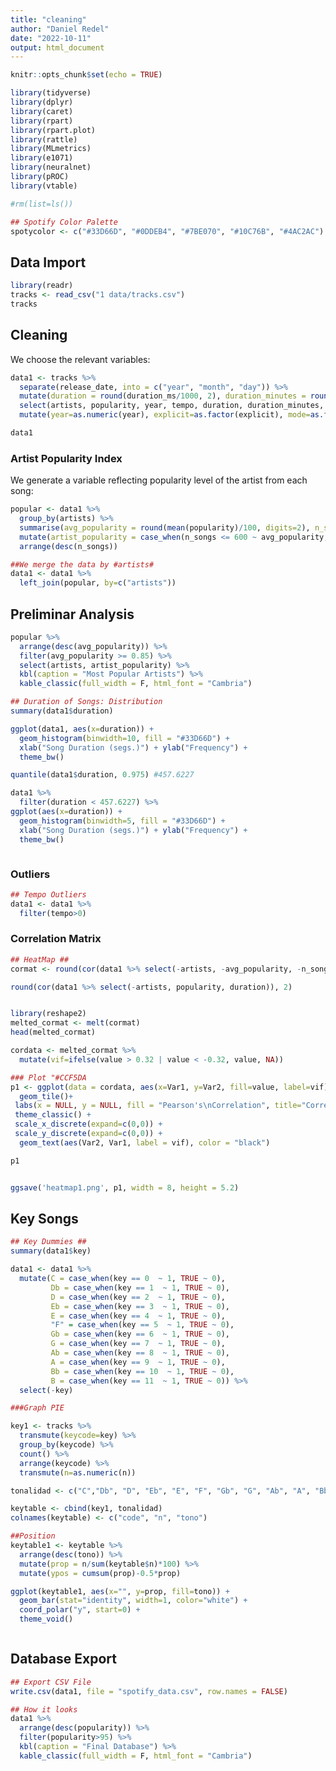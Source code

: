 ---
title: "cleaning"
author: "Daniel Redel"
date: "2022-10-11"
output: html_document
---

```{r setup, include=FALSE}

knitr::opts_chunk$set(echo = TRUE)

library(tidyverse)
library(dplyr)
library(caret)
library(rpart)
library(rpart.plot)
library(rattle)
library(MLmetrics)
library(e1071)
library(neuralnet)
library(pROC)
library(vtable)

#rm(list=ls())

## Spotify Color Palette
spotycolor <- c("#33D66D", "#0DDEB4", "#7BE070", "#10C76B", "#4AC2AC")


```

## Data Import
```{r, include=FALSE}

library(readr)
tracks <- read_csv("1 data/tracks.csv")
tracks


```

## Cleaning
We choose the relevant variables: 
```{r}

data1 <- tracks %>% 
  separate(release_date, into = c("year", "month", "day")) %>% 
  mutate(duration = round(duration_ms/1000, 2), duration_minutes = round(duration/60, 2)) %>% 
  select(artists, popularity, year, tempo, duration, duration_minutes, key, explicit, danceability, energy, loudness, mode, speechiness, acousticness, instrumentalness, liveness, valence) %>% 
  mutate(year=as.numeric(year), explicit=as.factor(explicit), mode=as.factor(mode))

data1


```

### Artist Popularity Index
We generate a variable reflecting popularity level of the artist from each song:
```{r}

popular <- data1 %>% 
  group_by(artists) %>% 
  summarise(avg_popularity = round(mean(popularity)/100, digits=2), n_songs = n()) %>% 
  mutate(artist_popularity = case_when(n_songs <= 600 ~ avg_popularity, TRUE ~ 0)) %>% 
  arrange(desc(n_songs))

##We merge the data by #artists#
data1 <- data1 %>% 
  left_join(popular, by=c("artists"))

```



## Preliminar Analysis
```{r}

popular %>% 
  arrange(desc(avg_popularity)) %>%
  filter(avg_popularity >= 0.85) %>%
  select(artists, artist_popularity) %>% 
  kbl(caption = "Most Popular Artists") %>%
  kable_classic(full_width = F, html_font = "Cambria")

## Duration of Songs: Distribution
summary(data1$duration)

ggplot(data1, aes(x=duration)) + 
  geom_histogram(binwidth=10, fill = "#33D66D") +
  xlab("Song Duration (segs.)") + ylab("Frequency") +
  theme_bw()

quantile(data1$duration, 0.975) #457.6227

data1 %>% 
  filter(duration < 457.6227) %>% 
ggplot(aes(x=duration)) + 
  geom_histogram(binwidth=5, fill = "#33D66D") +
  xlab("Song Duration (segs.)") + ylab("Frequency") +
  theme_bw()



```


### Outliers
```{r}

## Tempo Outliers
data1 <- data1 %>% 
  filter(tempo>0)

```

### Correlation Matrix
```{r, echo=FALSE}

## HeatMap ##
cormat <- round(cor(data1 %>% select(-artists, -avg_popularity, -n_songs, -mode)), 2)

round(cor(data1 %>% select(-artists, popularity, duration)), 2)


library(reshape2)
melted_cormat <- melt(cormat)
head(melted_cormat)

cordata <- melted_cormat %>% 
  mutate(vif=ifelse(value > 0.32 | value < -0.32, value, NA))

### Plot "#CCF5DA
p1 <- ggplot(data = cordata, aes(x=Var1, y=Var2, fill=value, label=vif)) + 
  geom_tile()+
 labs(x = NULL, y = NULL, fill = "Pearson's\nCorrelation", title="Correlation Matrix", subtitle="Only relevant Pearson's correlation coefficients shown") + scale_fill_gradient2(mid="#CCF5DA",low="#D46C7F",high="#33d66d", limits=c(-1,1)) +
 theme_classic() +
 scale_x_discrete(expand=c(0,0)) +
 scale_y_discrete(expand=c(0,0)) +
  geom_text(aes(Var2, Var1, label = vif), color = "black")

p1


ggsave('heatmap1.png', p1, width = 8, height = 5.2)

```

## Key Songs
```{r, include=FALSE}


## Key Dummies ##
summary(data1$key)

data1 <- data1 %>% 
  mutate(C = case_when(key == 0  ~ 1, TRUE ~ 0),
         Db = case_when(key == 1  ~ 1, TRUE ~ 0),
         D = case_when(key == 2  ~ 1, TRUE ~ 0),
         Eb = case_when(key == 3  ~ 1, TRUE ~ 0),
         E = case_when(key == 4  ~ 1, TRUE ~ 0),
         "F" = case_when(key == 5  ~ 1, TRUE ~ 0),
         Gb = case_when(key == 6  ~ 1, TRUE ~ 0),
         G = case_when(key == 7  ~ 1, TRUE ~ 0),
         Ab = case_when(key == 8  ~ 1, TRUE ~ 0),
         A = case_when(key == 9  ~ 1, TRUE ~ 0),
         Bb = case_when(key == 10  ~ 1, TRUE ~ 0),
         B = case_when(key == 11  ~ 1, TRUE ~ 0)) %>% 
  select(-key)

###Graph PIE

key1 <- tracks %>% 
  transmute(keycode=key) %>% 
  group_by(keycode) %>% 
  count() %>% 
  arrange(keycode) %>% 
  transmute(n=as.numeric(n))

tonalidad <- c("C","Db", "D", "Eb", "E", "F", "Gb", "G", "Ab", "A", "Bb", "B")

keytable <- cbind(key1, tonalidad)
colnames(keytable) <- c("code", "n", "tono")

##Position
keytable1 <- keytable %>% 
  arrange(desc(tono)) %>%
  mutate(prop = n/sum(keytable$n)*100) %>%
  mutate(ypos = cumsum(prop)-0.5*prop)

ggplot(keytable1, aes(x="", y=prop, fill=tono)) +
  geom_bar(stat="identity", width=1, color="white") +
  coord_polar("y", start=0) +
  theme_void()



```

## Database Export
```{r}

## Export CSV File
write.csv(data1, file = "spotify_data.csv", row.names = FALSE)

## How it looks
data1 %>% 
  arrange(desc(popularity)) %>% 
  filter(popularity>95) %>% 
  kbl(caption = "Final Database") %>%
  kable_classic(full_width = F, html_font = "Cambria")

```




